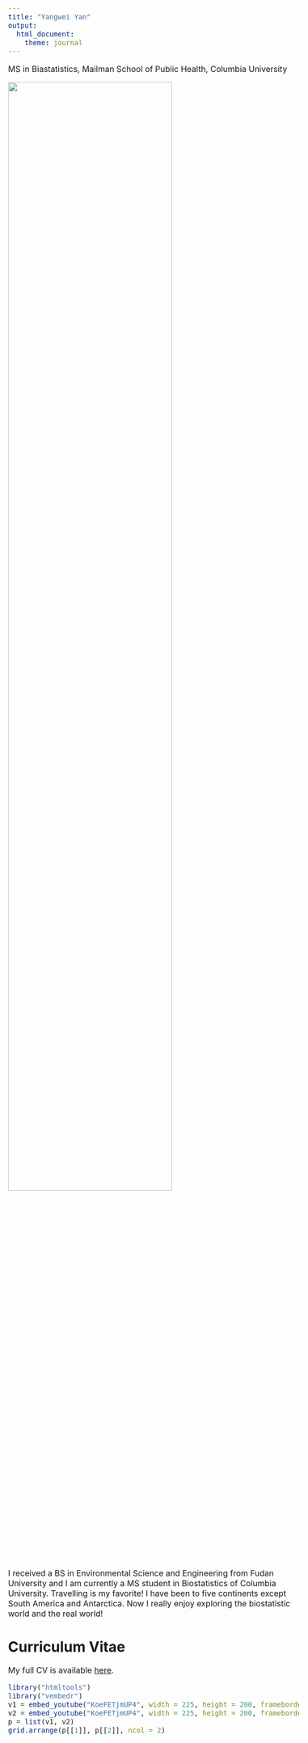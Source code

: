 ```yaml
---
title: "Yangwei Yan"
output:
  html_document:
    theme: journal
---
```


MS in Biastatistics, Mailman School of Public Health, Columbia University

<img src="images/home_image.jpg" style="width:75%">

I received a BS in Environmental Science and Engineering from Fudan University and I am currently a MS student in Biostatistics of Columbia University.
Travelling is my favorite! I have been to five continents except South America and Antarctica. 
Now I really enjoy exploring the biostatistic world and the real world!

# Curriculum Vitae

My full CV is available [here](cv.pdf).

```r
library("htmltools")
library("vembedr")
v1 = embed_youtube("KoeFETjmUP4", width = 225, height = 200, frameborder = 0, allowfullscreen = TRUE, query = NULL)
v2 = embed_youtube("KoeFETjmUP4", width = 225, height = 200, frameborder = 0, allowfullscreen = TRUE, query = NULL)
p = list(v1, v2)
grid.arrange(p[[1]], p[[2]], ncol = 2)
``` 


<style type="text/css">

body{ /* Normal  */
      font-size: 16px;
  }
h1 { /* Header 1 */
  font-size: 28px;
}
</style>